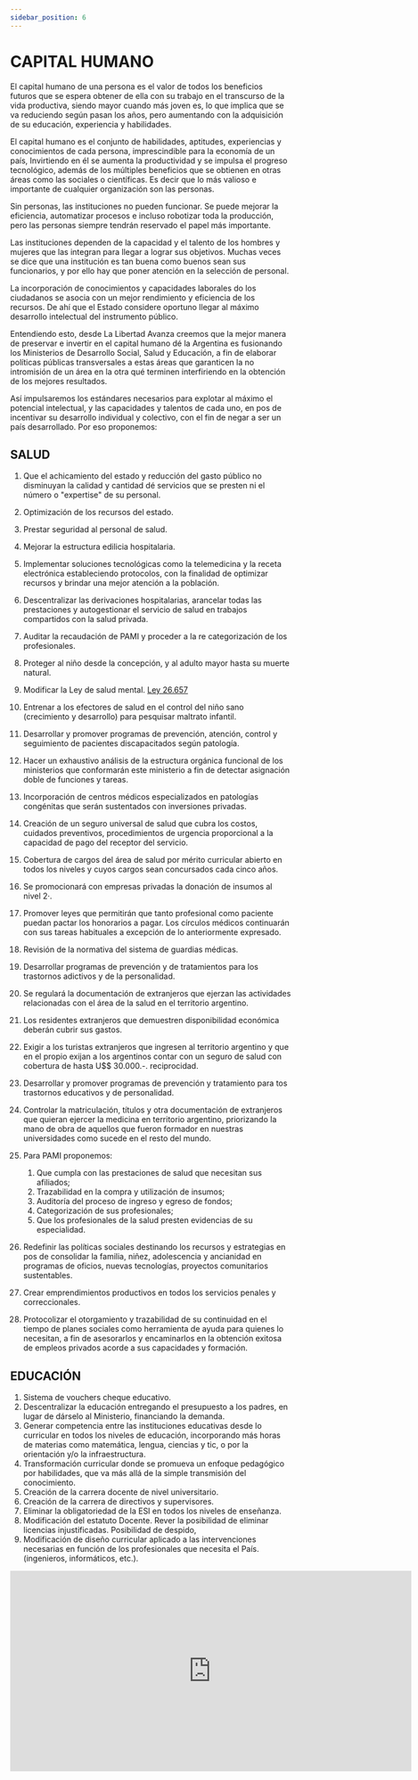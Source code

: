 ```yaml
---
sidebar_position: 6
---
```


# CAPITAL HUMANO

El capital humano de una persona es el valor de todos los beneficios futuros
que se espera obtener de ella con su trabajo en el transcurso de la vida productiva,
siendo mayor cuando más joven es, lo que implica que se va reduciendo según pasan
los años, pero aumentando con la adquisición de su educación, experiencia y
habilidades.

El capital humano es el conjunto de habilidades, aptitudes, experiencias y
conocimientos de cada persona, imprescindible para la economía de un país,
Invirtiendo en él se aumenta la productividad y se impulsa el progreso tecnológico,
además de los múltiples beneficios que se obtienen en otras áreas como las sociales
o científicas. Es decir que lo más valioso e importante de cualquier organización son
las personas.

Sin personas, las instituciones no pueden funcionar. Se puede mejorar la
eficiencia, automatizar procesos e incluso robotizar toda la producción, pero las
personas siempre tendrán reservado el papel más importante.

Las instituciones dependen de la capacidad y el talento de los hombres y
mujeres que las integran para llegar a lograr sus objetivos. Muchas veces se dice
que una institución es tan buena como buenos sean sus funcionarios, y por ello hay
que poner atención en la selección de personal.

La incorporación de conocimientos y capacidades laborales do los
ciudadanos se asocia con un mejor rendimiento y eficiencia de los recursos. De ahí
que el Estado considere oportuno llegar al máximo desarrollo intelectual del
instrumento público.

Entendiendo esto, desde La Libertad Avanza creemos que la mejor manera
de preservar e invertir en el capital humano dé la Argentina es fusionando los
Ministerios de Desarrollo Social, Salud y Educación, a fin de elaborar políticas
públicas transversales a estas áreas que garanticen la no intromisión de un área en
la otra qué terminen interfiriendo en la obtención de los mejores resultados.

Así impulsaremos los estándares necesarios para explotar al máximo el
potencial intelectual, y las capacidades y talentos de cada uno, en pos de incentivar
su desarrollo individual y colectivo, con el fin de negar a ser un país desarrollado. Por
eso proponemos:

## SALUD

1. Que el achicamiento del estado y reducción del gasto público no
   disminuyan la calidad y cantidad dé servicios que se presten ni el número
   o "expertise" de su personal.

2. Optimización de los recursos del estado.

3. Prestar seguridad al personal de salud.

4. Mejorar la estructura edilicia hospitalaria.
5. Implementar soluciones tecnológicas como la telemedicina y la receta
   electrónica estableciendo protocolos, con la finalidad de optimizar
   recursos y brindar una mejor atención a la población.

6. Descentralizar las derivaciones hospitalarias, arancelar todas las
   prestaciones y autogestionar el servicio de salud en trabajos compartidos
   con la salud privada.

7. Auditar la recaudación de PAMI y proceder a la re categorización de los
   profesionales.

8. Proteger al niño desde la concepción, y al adulto mayor hasta su muerte
   natural.

9. Modificar la Ley de salud mental. [Ley 26.657](https://www.argentina.gob.ar/normativa/nacional/ley-26657-175977/texto)

10. Entrenar a los efectores de salud en el control del niño sano (crecimiento
    y desarrollo) para pesquisar maltrato infantil.

11. Desarrollar y promover programas de prevención, atención, control y
    seguimiento de pacientes discapacitados según patología.

12. Hacer un exhaustivo análisis de la estructura orgánica funcional de los
    ministerios que conformarán este ministerio a fin de detectar asignación
    doble de funciones y tareas.

13. Incorporación de centros médicos especializados en patologías
    congénitas que serán sustentados con inversiones privadas.

14. Creación de un seguro universal de salud que cubra los costos, cuidados
    preventivos, procedimientos de urgencia proporcional a la capacidad de
    pago del receptor del servicio.

15. Cobertura de cargos del área de salud por mérito curricular abierto en
    todos los niveles y cuyos cargos sean concursados cada cinco años.
16. Se promocionará con empresas privadas la donación de insumos al nivel
    2·.

17. Promover leyes que permitirán que tanto profesional como paciente
    puedan pactar los honorarios a pagar. Los círculos médicos continuarán
    con sus tareas habituales a excepción de lo anteriormente expresado.

18. Revisión de la normativa del sistema de guardias médicas.

19. Desarrollar programas de prevención y de tratamientos para los trastornos
    adictivos y de la personalidad.

20. Se regulará la documentación de extranjeros que ejerzan las actividades
    relacionadas con el área de la salud en el territorio argentino.
21. Los residentes extranjeros que demuestren disponibilidad económica
    deberán cubrir sus gastos.

22. Exigir a los turistas extranjeros que ingresen al territorio argentino y que
    en el propio exijan a los argentinos contar con un seguro de salud con
    cobertura de hasta U$$ 30.000.-. reciprocidad.

23. Desarrollar y promover programas de prevención y tratamiento para tos
    trastornos educativos y de personalidad.

24. Controlar la matriculación, títulos y otra documentación de extranjeros que
    quieran ejercer la medicina en territorio argentino, priorizando la mano de
    obra de aquellos que fueron formador en nuestras universidades como
    sucede en el resto del mundo.

25. Para PAMI proponemos:
    1. Que cumpla con las prestaciones de salud que necesitan sus afiliados;
    2. Trazabilidad en la compra y utilización de insumos;
    3. Auditoría del proceso de ingreso y egreso de fondos;
    4. Categorización de sus profesionales;
    5. Que los profesionales de la salud presten evidencias de su
       especialidad.

26. Redefinir las políticas sociales destinando los recursos y estrategias en
    pos de consolidar la familia, niñez, adolescencia y ancianidad en
    programas de oficios, nuevas tecnologías, proyectos comunitarios
    sustentables.

27. Crear emprendimientos productivos en todos los servicios penales y
    correccionales.

28. Protocolizar el otorgamiento y trazabilidad de su continuidad en el tiempo
    de planes sociales como herramienta de ayuda para quienes lo necesitan,
    a fin de asesorarlos y encaminarlos en la obtención exitosa de empleos
    privados acorde a sus capacidades y formación.

## EDUCACIÓN

1. Sistema de vouchers cheque educativo.
2. Descentralizar la educación entregando el presupuesto a los padres, en
   lugar de dárselo al Ministerio, financiando la demanda.
3. Generar competencia entre las instituciones educativas desde lo curricular
   en todos los niveles de educación, incorporando más horas de materias como
   matemática, lengua, ciencias y tic, o por la orientación y/o la infraestructura.
4. Transformación curricular donde se promueva un enfoque pedagógico por
   habilidades, que va más allá de la simple transmisión del conocimiento.
5. Creación de la carrera docente de nivel universitario.
6. Creación de la carrera de directivos y supervisores.
7. Eliminar la obligatoriedad de la ESI en todos los niveles de enseñanza.
8. Modificación del estatuto Docente. Rever la posibilidad de eliminar
   licencias injustificadas. Posibilidad de despido,
9. Modificación de diseño curricular aplicado a las intervenciones
   necesarias en función de los profesionales que necesita el País. (ingenieros,
   informáticos, etc.).


<Iframe
width="720"
height="360"
src="https://www.youtube.com/embed/DkGyH-E82uI"
title="El modelo de MILEI para la educación Argentina: La Educación Privada Sueca  - VisualEconomik" 
frameBorder="0"
allow="accelerometer; autoplay; clipboard-write; encrypted-media; gyroscope; picture-in-picture;"
allowFullScreen/>